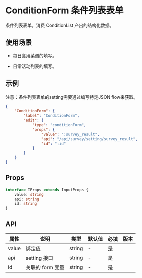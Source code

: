 # ConditionForm 条件列表表单

条件列表表单，消费 ConditionList 产出的结构化数据。

## 使用场景

- 每日食用菜谱的填写。

- 日常活动列表的填写。

## 示例

<Notice type='warning'>注意：条件列表表单的setting需要通过编写特定JSON flow来获取。</Notice>

```json
{
	"ConditionForm": {
		"label": "ConditionForm",
		"edit": {
			"type": "conditionForm",
			"props": {
				"value": ":survey_result",
				"api": "/api/survey/setting/survey_result",
				"id": ":id"
			}
		}
	}
}
```

## Props

```ts
interface IProps extends InputProps {
	value: string
	api: string
	id: string
}
```

## API

| 属性  | 说明             | 类型   | 默认值 | 必填 | 版本 |
| ----- | ---------------- | ------ | ------ | ---- | ---- |
| value | 绑定值           | string | -      | 是   |      |
| api   | setting 接口     | string | -      | 是   |      |
| id    | 关联的 form 变量 | string | -      | 是   |      |
